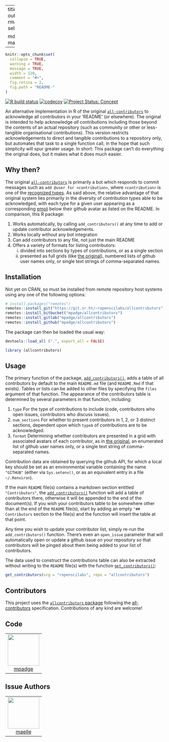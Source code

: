 
---
title: "allcontributors"
output:
  rmarkdown::html_vignette:
    self_contained: no

  md_document:
    variant: markdown_github
---

<!-- README.md is generated from README.Rmd. Please edit that file -->

```r
knitr::opts_chunk$set(
  collapse = TRUE,
  warning = TRUE,
  message = TRUE,
  width = 120,
  comment = "#>",
  fig.retina = 2,
  fig.path = "README-"
)
```

<!-- badges: start -->

[![R build
status](https://github.com/ropenscilabs/allcontributors/workflows/R-CMD-check/badge.svg)](https://github.com/ropenscilabs/allcontributors/actions?query=workflow%3AR-CMD-check)
[![codecov](https://codecov.io/gh/ropenscilabs/allcontributors/branch/master/graph/badge.svg)](https://codecov.io/gh/ropenscilabs/allcontributors)
[![Project Status:
Concept](https://www.repostatus.org/badges/latest/concept.svg)](https://www.repostatus.org/#concept)
<!-- badges: end -->

An alternative implementation in R of the original
[`all-contributors`](https://allcontributors.org/) to acknowledge all
contributors in your 'README' (or elsewhere). The original is intended to help
acknowledge *all* contributions including those beyond the contents of an
actual repository (such as community or other or less-tangible organisational
contributions). This version restricts acknowledgements to direct and tangible
contributions to a repository only, but automates that task to a single
function call, in the hope that such simplicity will spur greater usage.
In short: This package can't do everything the original does, but it makes what
it does much easier.

## Why then?

The original [`all-contributors`](https://allcontributors.org/) is primarily
a bot which responds to commit messages such as `add @user for <contribution>`,
where `<contribution>` is one of the [recognized
types](https://allcontributors.org/docs/en/emoji-key). As said above, the
relative advantage of that original system lies primarily in the diversity of
contribution types able to be acknowledged, with each type for a given user
appearing as a corresponding
[emoji](https://allcontributors.org/docs/en/emoji-key) below their github
avatar as listed on the README. In comparison, this R package:

1. Works automatically, by calling `add_contributors()` at any time to add or
   update contributor acknowledgements.
2. Works locally without any bot integration
3. Can add contributors to any file, not just the main README
4. Offers a variety of formats for listing contributors:
   (i) divided into sections by types of contributions, or as a single section
   (ii) presented as full grids (like [the
        original](https://github.com/all-contributors/all-contributors/blob/master/README.md#contributors-)),
        numbered lists of github user names only, or single text strings of
        comma-separated names.

## Installation

Not yet on CRAN, so must be installed from remote repository host systems using
any one of the following options:

```r
# install.packages("remotes")
remotes::install_git("https://git.sr.ht/~ropenscilabs/allcontributors")
remotes::install_bitbucket("mpadge/allcontributors")
remotes::install_gitlab("mpadge/allcontributors")
remotes::install_github("mpadge/allcontributors")
```

The package can then be loaded the usual way:
```r
devtools::load_all (".", export_all = FALSE)
```
```r
library (allcontributors)
```

## Usage

The primary function of the package,
[`add_contributors()`](https://ropenscilabs.github.io/allcontributors/reference/add_contributors.html),
adds a table of all contributors by default to the main `README.md` file (and
`README.Rmd` if that exists). Tables or lists can be added to other files by
specifying the `files` argument of that function. The appearance of the
contributors table is determined by several parameters in that function,
including:

1. `type` For the type of contributions to include (code, contributors who open
   issues, contributors who discuss issues).
2. `num_sections` For whether to present contributors in 1, 2, or 3 distinct
   sections, dependent upon which `type`s of contributions are to be
   acknowledged.
3. `format` Determining whether contributors are presented in a grid with
   associated avatars of each contributor, as in [the
   original](https://github.com/all-contributors/all-contributors/blob/master/README.md#contributors-), 
   an enumerated list of github user names only, or a single text string of
   comma-separated names.

Contribution data are obtained by querying the github API, for which a local
key should be set as an environmental variable containing the name `"GITHUB"`
(either via `Sys.setenv()`, or as an equivalent entry in a file `~/.Renviron`).

If the main `README` file(s) contains a markdown section entitled
`"Contributors"`, the
[`add_contributors()`](https://ropenscilabs.github.io/allcontributors/reference/add_contributors.html)
function will add a table of contributors there, otherwise it will be appended
to the end of the document(s). If you wish your contributors table to be
somewhere other than at the end of the `README` file(s), start by adding an
empty `"## Contributors` section to the file(s) and the function will insert
the table at that point.

Any time you wish to update your contributor list, simply re-run the
`add_contributors()` function. There's even an `open_issue` parameter that will
automatically open or update a github issue on your repository so that
contributors will be pinged about them being added to your list of
contributors.

The data used to construct the contributions table can also be extracted
without writing to the `README` file(s) with the function
[`get_contributors()`](https://ropenscilabs.github.io/allcontributors/reference/get_contributors.html):

```r
get_contributors(org = "ropenscilabs", repo = "allcontributors")
```


## Contributors


<!-- ALL-CONTRIBUTORS-LIST:START - Do not remove or modify this section -->
<!-- prettier-ignore-start -->
<!-- markdownlint-disable -->

This project uses the [`allcontributors` package](https://github.com/ropenscilabs/allcontributors) following the [all-contributors](https://allcontributors.org) specification. Contributions of any kind are welcome!

## Code

<table>

<tr>
<td align="center">
<a href="https://github.com/mpadge">
<img src="https://avatars1.githubusercontent.com/u/6697851?v=4" width="100px;" alt=""/>
</a><br>
<a href="https://github.com/ropenscilabs/allcontributors/commits?author=mpadge">mpadge</a>
</td>
</tr>

</table>


## Issue Authors

<table>

<tr>
<td align="center">
<a href="https://github.com/maelle">
<img src="https://avatars1.githubusercontent.com/u/8360597?u=144e03ae2bbe8a69318cb0c6c3f647e25aec6763&v=4" width="100px;" alt=""/>
</a><br>
<a href="https://github.com/ropenscilabs/allcontributors/issues?q=is%3Aissue+author%3Amaelle">maelle</a>
</td>
</tr>

</table>

<!-- markdownlint-enable -->
<!-- prettier-ignore-end -->
<!-- ALL-CONTRIBUTORS-LIST:END -->
